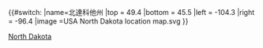 {{#switch:{{{1}}}
|name=北達科他州
|top = 49.4
|bottom = 45.5
|left = -104.3
|right = -96.4
|image =USA North Dakota location map.svg
}}<noinclude>{{Location map/Info}}
{{Documentation}}
[[Category:美國地理位置圖模板|North Dakota]]
</noinclude>
